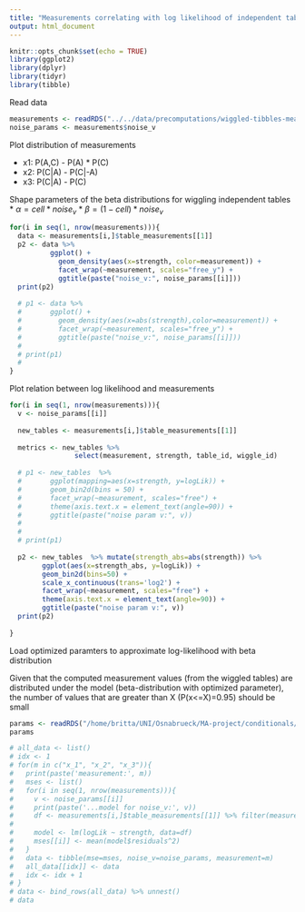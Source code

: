 ```yaml
---
title: "Measurements correlating with log likelihood of independent tables"
output: html_document
---
```


```r
knitr::opts_chunk$set(echo = TRUE)
library(ggplot2)
library(dplyr)
library(tidyr)
library(tibble)
```

Read data

```r
measurements <- readRDS("../../data/precomputations/wiggled-tibbles-measurements.rds")
noise_params <- measurements$noise_v
```

Plot distribution of measurements

* x1: P(A,C) - P(A) * P(C)
* x2: P(C|A) - P(C|-A)
* x3: P(C|A) - P(C)


Shape parameters of the beta distributions for wiggling independent tables
* $\alpha=cell * noise_v$
* $\beta=(1-cell) * noise_v$

```r
for(i in seq(1, nrow(measurements))){
  data <- measurements[i,]$table_measurements[[1]]
  p2 <- data %>%
          ggplot() +
            geom_density(aes(x=strength, color=measurement)) +
            facet_wrap(~measurement, scales="free_y") +
            ggtitle(paste("noise_v:", noise_params[[i]]))
  print(p2)
  
  # p1 <- data %>% 
  #       ggplot() +
  #         geom_density(aes(x=abs(strength),color=measurement)) + 
  #         facet_wrap(~measurement, scales="free_y") +
  #         ggtitle(paste("noise_v:", noise_params[[i]]))
  # 
  # print(p1)
  # 
}
```

Plot relation between log likelihood and measurements 

```r
for(i in seq(1, nrow(measurements))){
  v <- noise_params[[i]]
  
  new_tables <- measurements[i,]$table_measurements[[1]]
  
  metrics <- new_tables %>%
                select(measurement, strength, table_id, wiggle_id) 
  
  # p1 <- new_tables  %>% 
  #       ggplot(mapping=aes(x=strength, y=logLik)) + 
  #       geom_bin2d(bins = 50) +
  #       facet_wrap(~measurement, scales="free") +
  #       theme(axis.text.x = element_text(angle=90)) +
  #       ggtitle(paste("noise param v:", v))
  # 
  # 
  # print(p1)
  
  p2 <- new_tables  %>% mutate(strength_abs=abs(strength)) %>%
        ggplot(aes(x=strength_abs, y=logLik)) +
        geom_bin2d(bins=50) +
        scale_x_continuous(trans='log2') +
        facet_wrap(~measurement, scales="free") +
        theme(axis.text.x = element_text(angle=90)) +
        ggtitle(paste("noise param v:", v))
  print(p2)
  
} 

```



Load optimized paramters to approximate log-likelihood with beta distribution

Given that the computed measurement values (from the wiggled tables) are distributed
under the model (beta-distribution with optimized parameter),
the number of values that are greater than X (P(x<=X)=0.95) should be small


```r
params <- readRDS("/home/britta/UNI/Osnabrueck/MA-project/conditionals/data/precomputations/best-params-v-250.rds")
params
```




```r
# all_data <- list()
# idx <- 1
# for(m in c("x_1", "x_2", "x_3")){
#   print(paste('measurement:', m))
#   mses <- list()
#   for(i in seq(1, nrow(measurements))){
#     v <- noise_params[[i]]
#     print(paste('...model for noise_v:', v))
#     df <- measurements[i,]$table_measurements[[1]] %>% filter(measurement==m)
#     
#     model <- lm(logLik ~ strength, data=df)
#     mses[[i]] <- mean(model$residuals^2)
#   }
#   data <- tibble(mse=mses, noise_v=noise_params, measurement=m)
#   all_data[[idx]] <- data
#   idx <- idx + 1
# }
# data <- bind_rows(all_data) %>% unnest()
# data
```




